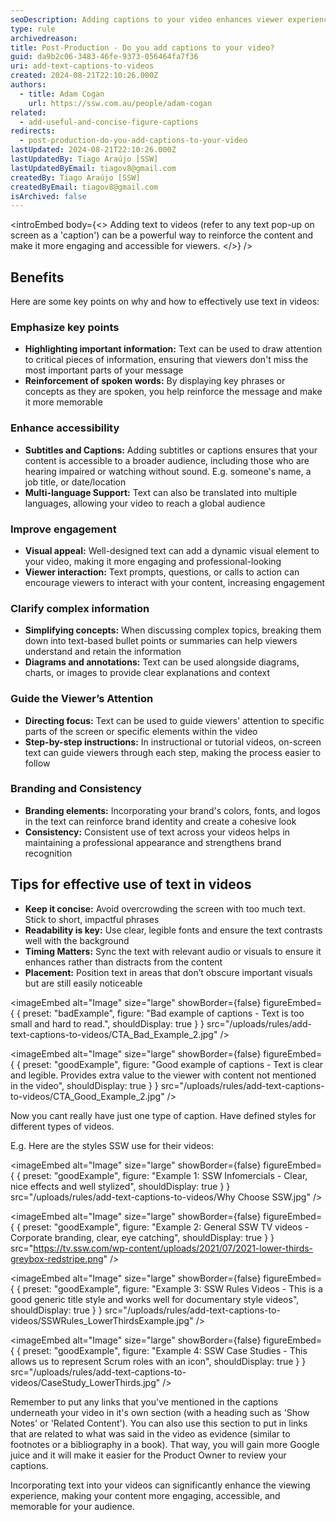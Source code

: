 ```yaml
---
seoDescription: Adding captions to your video enhances viewer experience by providing extra information and context not fully explained by speakers
type: rule
archivedreason:
title: Post-Production - Do you add captions to your video?
guid: da9b2c06-3483-46fe-9373-056464fa7f36
uri: add-text-captions-to-videos
created: 2024-08-21T22:10:26.000Z
authors:
  - title: Adam Cogan
    url: https://ssw.com.au/people/adam-cogan
related:
  - add-useful-and-concise-figure-captions
redirects:
  - post-production-do-you-add-captions-to-your-video
lastUpdated: 2024-08-21T22:10:26.000Z
lastUpdatedBy: Tiago Araújo [SSW]
lastUpdatedByEmail: tiagov8@gmail.com
createdBy: Tiago Araújo [SSW]
createdByEmail: tiagov8@gmail.com
isArchived: false
---
```


<introEmbed
  body={<>
Adding text to videos (refer to any text pop-up on screen as a 'caption') can be a powerful way to reinforce the content and make it more engaging and accessible for viewers.
  </>}
/>
## Benefits

Here are some key points on why and how to effectively use text in videos:

### Emphasize key points

* **Highlighting important information:** Text can be used to draw attention to critical pieces of information, ensuring that viewers don't miss the most important parts of your message
* **Reinforcement of spoken words:** By displaying key phrases or concepts as they are spoken, you help reinforce the message and make it more memorable

### Enhance accessibility

* **Subtitles and Captions:** Adding subtitles or captions ensures that your content is accessible to a broader audience, including those who are hearing impaired or watching without sound. E.g. someone's name, a job title, or date/location
* **Multi-language Support:** Text can also be translated into multiple languages, allowing your video to reach a global audience

### Improve engagement

* **Visual appeal:** Well-designed text can add a dynamic visual element to your video, making it more engaging and professional-looking
* **Viewer interaction:** Text prompts, questions, or calls to action can encourage viewers to interact with your content, increasing engagement

### Clarify complex information

* **Simplifying concepts:** When discussing complex topics, breaking them down into text-based bullet points or summaries can help viewers understand and retain the information
* **Diagrams and annotations:** Text can be used alongside diagrams, charts, or images to provide clear explanations and context

### Guide the Viewer’s Attention

* **Directing focus:** Text can be used to guide viewers' attention to specific parts of the screen or specific elements within the video
* **Step-by-step instructions:** In instructional or tutorial videos, on-screen text can guide viewers through each step, making the process easier to follow

### Branding and Consistency

* **Branding elements:** Incorporating your brand's colors, fonts, and logos in the text can reinforce brand identity and create a cohesive look
* **Consistency:** Consistent use of text across your videos helps in maintaining a professional appearance and strengthens brand recognition

## Tips for effective use of text in videos

* **Keep it concise:** Avoid overcrowding the screen with too much text. Stick to short, impactful phrases
* **Readability is key:** Use clear, legible fonts and ensure the text contrasts well with the background
* **Timing Matters:** Sync the text with relevant audio or visuals to ensure it enhances rather than distracts from the content
* **Placement:** Position text in areas that don’t obscure important visuals but are still easily noticeable

<imageEmbed
  alt="Image"
  size="large"
  showBorder={false}
  figureEmbed={ {
    preset: "badExample",
    figure: "Bad example of captions - Text is too small and hard to read.",
    shouldDisplay: true
  } }
  src="/uploads/rules/add-text-captions-to-videos/CTA_Bad_Example_2.jpg"
/>

<imageEmbed
  alt="Image"
  size="large"
  showBorder={false}
  figureEmbed={ {
    preset: "goodExample",
    figure: "Good example of captions - Text is clear and legible. Provides extra value to the viewer with content not mentioned in the video",
    shouldDisplay: true
  } }
  src="/uploads/rules/add-text-captions-to-videos/CTA_Good_Example_2.jpg"
/>

Now you cant really have just one type of caption. Have defined styles for different types of videos.

E.g. Here are the styles SSW use for their videos:

<imageEmbed
  alt="Image"
  size="large"
  showBorder={false}
  figureEmbed={ {
    preset: "goodExample",
    figure: "Example 1: SSW Infomercials - Clear, nice effects and well stylized",
    shouldDisplay: true
  } }
  src="/uploads/rules/add-text-captions-to-videos/Why Choose SSW.jpg"
/>

<imageEmbed
  alt="Image"
  size="large"
  showBorder={false}
  figureEmbed={ {
    preset: "goodExample",
    figure: "Example 2: General SSW TV videos - Corporate branding, clear, eye catching",
    shouldDisplay: true
  } }
  src="https://tv.ssw.com/wp-content/uploads/2021/07/2021-lower-thirds-greybox-redstripe.png"
/>

<imageEmbed
  alt="Image"
  size="large"
  showBorder={false}
  figureEmbed={ {
    preset: "goodExample",
    figure: "Example 3: SSW Rules Videos - This is a good generic title style and works well for documentary style videos",
    shouldDisplay: true
  } }
  src="/uploads/rules/add-text-captions-to-videos/SSWRules_LowerThirdsExample.jpg"
/>

<imageEmbed
  alt="Image"
  size="large"
  showBorder={false}
  figureEmbed={ {
    preset: "goodExample",
    figure: "Example 4: SSW Case Studies - This allows us to represent Scrum roles with an icon",
    shouldDisplay: true
  } }
  src="/uploads/rules/add-text-captions-to-videos/CaseStudy_LowerThirds.jpg"
/>

Remember to put any links that you've mentioned in the captions underneath your video in it's own section (with a heading such as 'Show Notes' or 'Related Content'). You can also use this section to put in links that are related to what was said in the video as evidence (similar to footnotes or a bibliography in a book). That way, you will gain more Google juice and it will make it easier for the Product Owner to review your captions.

Incorporating text into your videos can significantly enhance the viewing experience, making your content more engaging, accessible, and memorable for your audience.
